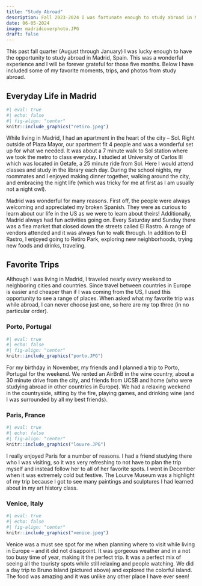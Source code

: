 ```yaml
---
title: "Study Abroad"
description: Fall 2023-2024 I was fortunate enough to study abroad in Madrid, Spain. Read about some of my favorite experiences and take a look at some photos I love!
date: 06-05-2024
image: madridcoverphoto.JPG
draft: false
---
```



This past fall quarter (August through January) I was lucky enough to have the opportunity to study abroad in Madrid, Spain. This was a wonderful experience and I will be forever grateful for those five months. Below I have included some of my favorite moments, trips, and photos from study abroad.

## Everyday Life in Madrid

```r
#| eval: true
#| echo: false
#| fig-align: "center"
knitr::include_graphics("retiro.jpeg")
```

While living in Madrid, I had an apartment in the heart of the city – Sol. Right outside of Plaza Mayor, our apartment fit 4 people and was a wonderful set up for what we needed. It was about a 7 minute walk to Sol station where we took the metro to class everyday. I studied at University of Carlos III which was located in Getafe, a 25 minute ride from Sol. Here I would attend classes and study in the library each day. During the school nights, my roommates and I enjoyed making dinner together, walking around the city, and embracing the night life (which was tricky for me at first as I am usually not a night owl).

Madrid was wonderful for many reasons. First off, the people were always welcoming and appreciated my broken Spanish. They were as curious to learn about our life in the US as we were to learn about theirs! Additionally, Madrid always had fun activities going on. Every Saturday and Sunday there was a flea market that closed down the streets called El Rastro. A range of vendors attended and it was always fun to walk through. In addition to El Rastro, I enjoyed going to Retiro Park, exploring new neighborhoods, trying new foods and drinks, traveling.

## Favorite Trips

Although I was living in Madrid, I traveled nearly every weekend to neighboring cities and countries. Since travel between countries in Europe is easier and cheaper than if I was coming from the US, I used this opportunity to see a range of places. When asked what my favorite trip was while abroad, I can never choose just one, so here are my top three (in no particular order).

### Porto, Portugal
```r
#| eval: true
#| echo: false
#| fig-align: "center"
knitr::include_graphics("porto.JPG")
```

For my birthday in November, my friends and I planned a trip to Porto, Portugal for the weekend. We rented an AirBnB in the wine country, about a 30 minute drive from the city, and friends from UCSB and home (who were studying abroad in other countries in Europe). We had a relaxing weekend in the countryside, sitting by the fire, playing games, and drinking wine (and I was surrounded by all my best friends).

### Paris, France

```r
#| eval: true
#| echo: false
#| fig-align: "center"
knitr::include_graphics("louvre.JPG")
```

I really enjoyed Paris for a number of reasons. I had a friend studying there who I was visiting, so it was very refreshing to not have to plan the trip myself and instead follow her to all of her favorite spots. I went in December when it was extremely cold but festive. The Lourve Museum was a highlight of my trip because I got to see many paintings and sculptures I had learned about in my art history class. 


### Venice, Italy
```r
#| eval: true
#| echo: false
#| fig-align: "center"
knitr::include_graphics("venice.jpeg")

```

Venice was a must see spot for me when planning where to visit while living in Europe -- and it did not disappoint. It was gorgeous weather and in a not too busy time of year, making it the perfect trip. It was a perfect mix of seeing all the touristy spots while still relaxing and people watching. We did a day trip to Bruno Island (pictured above) and explored the colorful island. The food was amazing and it was unlike any other place I have ever seen!





